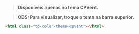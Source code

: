 
<Meta title="Core/Color System/Themes/CPVent" />

<Title>CPVent</Title>

> **Disponíveis apenas no tema CPVent.**

> **OBS: Para visualizar, troque o tema na barra superior.**

```html
<html class="tp-color-theme-cpvent"></html>
```

<Title>Colors</Title>

<ColorPalette>
  <ColorItem
    title="Brand"
    colors={{
      brand: 'hsl(var(--tp-color-brand))',
    }}
  />
  <ColorItem
    title="Contrast"
    colors={{
      '': 'hsl(var(--tp-color-contrast-fixed))',
    }}
  />
</ColorPalette>

<Title>Variants</Title>

<ColorPalette>
  <ColorItem
    title="Brand"
    colors={{
      'brand-1': 'hsl(var(--tp-color-brand-1))',
      'brand-2': 'hsl(var(--tp-color-brand-2))',
      'brand-3': 'hsl(var(--tp-color-brand-3))',
      'brand-4': 'hsl(var(--tp-color-brand-4))',
      'brand-5': 'hsl(var(--tp-color-brand-5))',
    }}
  />
  <ColorItem
    title="Contrast"
    colors={{
      'brand-1': 'hsl(var(--tp-color-neutral-10))',
      'brand-2': 'hsl(var(--tp-color-neutral-10))',
      'brand-3': 'hsl(var(--tp-color-contrast-fixed))',
      'brand-4': 'hsl(var(--tp-color-neutral-1))',
      'brand-5': 'hsl(var(--tp-color-neutral-1))',
    }}
  />
</ColorPalette>

